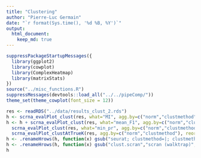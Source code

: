 ```yaml
---
title: "Clustering"
author: "Pierre-Luc Germain"
date: "`r format(Sys.time(), '%d %B, %Y')`"
output:
  html_document:
    keep_md: true
---
```


```r
suppressPackageStartupMessages({
  library(ggplot2)
  library(cowplot)
  library(ComplexHeatmap)
  library(matrixStats)
})
source("../misc_functions.R")
suppressMessages(devtools::load_all("../../pipeComp/"))
theme_set(theme_cowplot(font_size = 12))
```

```r
res <- readRDS("../data/results_clust_2.rds")
h <- scrna_evalPlot_clust(res, what="MI", agg.by=c("norm","clustmethod"), scale=TRUE, anno_legend = FALSE)
h <- h + scrna_evalPlot_clust(res, what="mean_F1", agg.by=c("norm","clustmethod"), scale=TRUE, reorder_rows = h, anno_legend = FALSE) +
  scrna_evalPlot_clust(res, what="min_pr", agg.by=c("norm","clustmethod"), scale=TRUE, reorder_rows = h, anno_legend = FALSE) +
  scrna_evalPlot_clustAtTrueK(res, agg.by=c("norm","clustmethod"), reorder_rows = h, anno_legend = FALSE)
h <- .renameHrows(h, function(x) gsub("seurat; clustmethod=|; clustmethod=", "", gsub("seuratvst", "sctransform + ", x)))
h <- .renameHrows(h, function(x) gsub("clust.scran","scran (walktrap)",gsub("clust.scran.fg", "scran (fast_greedy)", x)))
h
```
